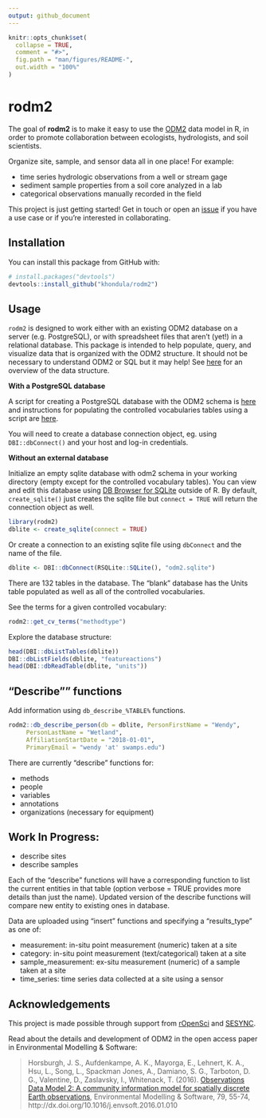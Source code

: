 ```yaml
---
output: github_document
---
```


<!-- README.md is generated from README.Rmd. Please edit that file -->

```r
knitr::opts_chunk$set(
  collapse = TRUE,
  comment = "#>",
  fig.path = "man/figures/README-",
  out.width = "100%"
)
```
# rodm2

The goal of **rodm2** is to make it easy to use the [ODM2](https://github.com/ODM2/ODM2) data model in R, in order to promote collaboration between ecologists, hydrologists, and soil scientists. 

Organize  site, sample, and sensor data all in one place! For example:

* time series hydrologic observations from a well or stream gage
* sediment sample properties from a soil core analyzed in a lab
* categorical observations manually recorded in the field

This project is just getting started! Get in touch or open an [issue](https://github.com/khondula/rodm2/issues) if you have a use case or if you're interested in collaborating. 

## Installation

You can install this package from GitHub with:

```r
# install.packages("devtools")
devtools::install_github("khondula/rodm2")
```

## Usage

`rodm2` is designed to work either with an existing ODM2 database on a server (e.g. PostgreSQL), or with spreadsheet files that aren't (yet!) in a relational database. This package is intended to help populate, query, and visualize data that is organized with the ODM2 structure. It should not be necessary to understand ODM2 or SQL but it may help! See [here](http://odm2.github.io/ODM2/schemas/ODM2_Current/diagrams/ODM2OverviewSimplified.html) for an overview of the data structure. 

**With a PostgreSQL database**

A script for creating a PostgreSQL database with the ODM2 schema is [here](https://github.com/ODM2/ODM2/blob/master/src/blank_schema_scripts/postgresql/ODM2_for_PostgreSQL.sql) and instructions for populating the controlled vocabularies tables using a script are [here](https://github.com/ODM2/ODM2/tree/master/src/load_cvs).

You will need to create a database connection object, eg. using `DBI::dbConnect()` and your host and log-in credentials. 

**Without an external database**

Initialize an empty sqlite database with odm2 schema in your working directory (empty except for the controlled vocabulary tables). You can view and edit this database using [DB Browser for SQLite](https://sqlitebrowser.org/) outside of R. By default, `create_sqlite()` just creates the sqlite file but `connect = TRUE` will return the connection object as well. 

```r
library(rodm2)
dblite <- create_sqlite(connect = TRUE)
```

Or create a connection to an existing sqlite file using `dbConnect` and the name of the file. 

```r
dblite <- DBI::dbConnect(RSQLite::SQLite(), "odm2.sqlite")
```

There are 132 tables in the database. The "blank" database has the Units table populated as well as all of the controlled vocabularies.

See the terms for a given controlled vocabulary:

```r
rodm2::get_cv_terms("methodtype")
```

Explore the database structure: 

```r
head(DBI::dbListTables(dblite))
DBI::dbListFields(dblite, "featureactions")
head(DBI::dbReadTable(dblite, "units"))
```

## "Describe"" functions

Add information using `db_describe_%TABLE%` functions. 

```r
rodm2::db_describe_person(db = dblite, PersonFirstName = "Wendy",
     PersonLastName = "Wetland",
     AffiliationStartDate = "2018-01-01",
     PrimaryEmail = "wendy 'at' swamps.edu")
```

There are currently "describe" functions for:

* methods
* people
* variables
* annotations
* organizations (necessary for equipment)

## Work In Progress:

* describe sites
* describe samples

Each of the "describe" functions will have a corresponding function to list the current entities in that table (option verbose = TRUE provides more details than just the name). Updated version of the describe functions will compare new entity to existing ones in database. 

Data are uploaded using "insert" functions and specifying a "results_type" as one of:

* measurement: in-situ point measurement (numeric) taken at a site
* category: in-situ point measurement (text/categorical) taken at a site
* sample_measurement: ex-situ measurement (numeric) of a sample taken at a site
* time_series: time series data collected at a site using a sensor

## Acknowledgements

This project is made possible through support from [rOpenSci](https://ropensci.org/) and [SESYNC](https://www.sesync.org/). 

Read about the details and development of ODM2 in the open access paper in Environmental Modelling & Software: 

> Horsburgh, J. S., Aufdenkampe, A. K., Mayorga, E., Lehnert, K. A., Hsu, L., Song, L., Spackman Jones, A., Damiano, S. G., Tarboton, D. G., Valentine, D., Zaslavsky, I., Whitenack, T. (2016). [Observations Data Model 2: A community information model for spatially discrete Earth observations](http://dx.doi.org/10.1016/j.envsoft.2016.01.010), Environmental Modelling & Software, 79, 55-74, http://dx.doi.org/10.1016/j.envsoft.2016.01.010

